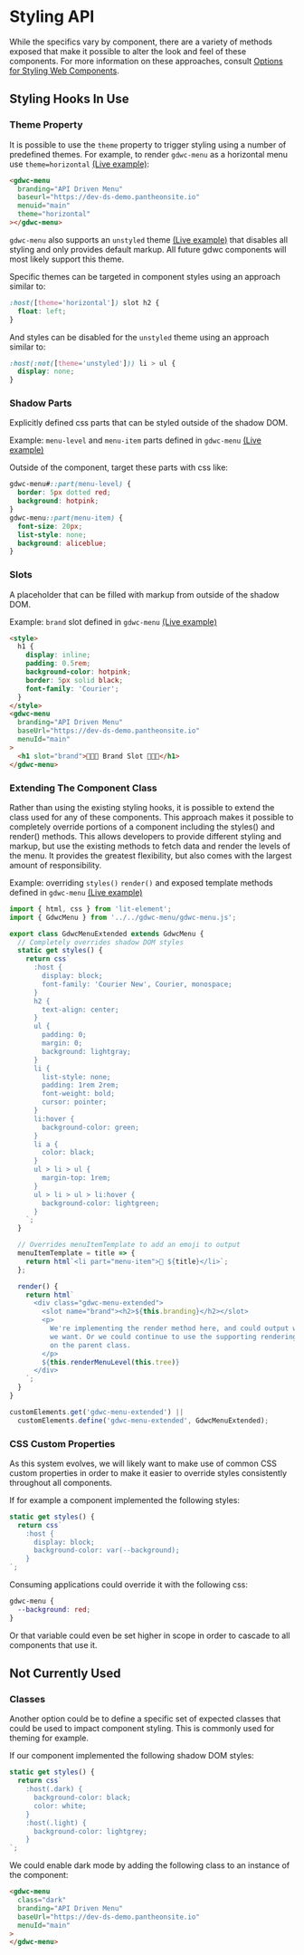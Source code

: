 
<Meta title="Overview/Styling API" />

# Styling API

While the specifics vary by component, there are a variety of methods exposed
that make it possible to alter the look and feel of these components. For more
information on these approaches, consult
[Options for Styling Web Components](https://nolanlawson.com/2021/01/03/options-for-styling-web-components/).

## Styling Hooks In Use

### Theme Property

It is possible to use the `theme` property to trigger styling using a number of
predefined themes. For example, to render `gdwc-menu` as a horizontal menu use
`theme=horizontal`
[(Live example)](/?path=/story/components-menu--theme-horizontal):

```html
<gdwc-menu
  branding="API Driven Menu"
  baseurl="https://dev-ds-demo.pantheonsite.io"
  menuid="main"
  theme="horizontal"
></gdwc-menu>
```

`gdwc-menu` also supports an `unstyled` theme
[(Live example)](/?path=/story/components-menu--theme-unstyled) that disables
all styling and only provides default markup. All future gdwc components will
most likely support this theme.

Specific themes can be targeted in component styles using an approach similar
to:

```css
:host([theme='horizontal']) slot h2 {
  float: left;
}
```

And styles can be disabled for the `unstyled` theme using an approach similar
to:

```css
:host(:not([theme='unstyled'])) li > ul {
  display: none;
}
```

### Shadow Parts

Explicitly defined css parts that can be styled outside of the shadow DOM.

Example: `menu-level` and `menu-item` parts defined in `gdwc-menu`
[(Live example)](/?path=/story/components-menu--styled-by-shadow-parts)

Outside of the component, target these parts with css like:

```css
gdwc-menu#::part(menu-level) {
  border: 5px dotted red;
  background: hotpink;
}
gdwc-menu::part(menu-item) {
  font-size: 20px;
  list-style: none;
  background: aliceblue;
}
```

### Slots

A placeholder that can be filled with markup from outside of the shadow DOM.

Example: `brand` slot defined in `gdwc-menu`
[(Live example)](/?path=/story/components-menu--brand-slot-override)

```html
<style>
  h1 {
    display: inline;
    padding: 0.5rem;
    background-color: hotpink;
    border: 5px solid black;
    font-family: 'Courier';
  }
</style>
<gdwc-menu
  branding="API Driven Menu"
  baseUrl="https://dev-ds-demo.pantheonsite.io"
  menuId="main"
>
  <h1 slot="brand">👾👾👾 Brand Slot 👾👾👾</h1>
</gdwc-menu>
```

### Extending The Component Class

Rather than using the existing styling hooks, it is possible to extend the class
used for any of these components. This approach makes it possible to completely
override portions of a component including the styles() and render() methods.
This allows developers to provide different styling and markup, but use the
existing methods to fetch data and render the levels of the menu. It provides
the greatest flexibility, but also comes with the largest amount of
responsibility.

Example: overriding `styles()` `render()` and exposed template methods defined
in `gdwc-menu`
[(Live example)](/?path=/story/components-menu--class-extend-override)

```js
import { html, css } from 'lit-element';
import { GdwcMenu } from '../../gdwc-menu/gdwc-menu.js';

export class GdwcMenuExtended extends GdwcMenu {
  // Completely overrides shadow DOM styles
  static get styles() {
    return css`
      :host {
        display: block;
        font-family: 'Courier New', Courier, monospace;
      }
      h2 {
        text-align: center;
      }
      ul {
        padding: 0;
        margin: 0;
        background: lightgray;
      }
      li {
        list-style: none;
        padding: 1rem 2rem;
        font-weight: bold;
        cursor: pointer;
      }
      li:hover {
        background-color: green;
      }
      li a {
        color: black;
      }
      ul > li > ul {
        margin-top: 1rem;
      }
      ul > li > ul > li:hover {
        background-color: lightgreen;
      }
    `;
  }

  // Overrides menuItemTemplate to add an emoji to output
  menuItemTemplate = title => {
    return html`<li part="menu-item">🍩 ${title}</li>`;
  };

  render() {
    return html`
      <div class="gdwc-menu-extended">
        <slot name="brand"><h2>${this.branding}</h2></slot>
        <p>
          We're implementing the render method here, and could output whatever
          we want. Or we could continue to use the supporting rendering methods
          on the parent class.
        </p>
        ${this.renderMenuLevel(this.tree)}
      </div>
    `;
  }
}

customElements.get('gdwc-menu-extended') ||
  customElements.define('gdwc-menu-extended', GdwcMenuExtended);
```

### CSS Custom Properties

As this system evolves, we will likely want to make use of common CSS custom
properties in order to make it easier to override styles consistently throughout
all components.

If for example a component implemented the following styles:

```js
static get styles() {
  return css`
    :host {
      display: block;
      background-color: var(--background);
    }
`;
```

Consuming applications could override it with the following css:

```css
gdwc-menu {
  --background: red;
}
```

Or that variable could even be set higher in scope in order to cascade to all
components that use it.

## Not Currently Used

### Classes

Another option could be to define a specific set of expected classes that could
be used to impact component styling. This is commonly used for theming for
example.

If our component implemented the following shadow DOM styles:

```js
static get styles() {
  return css`
    :host(.dark) {
      background-color: black;
      color: white;
    }
    :host(.light) {
      background-color: lightgrey;
    }
`;
```

We could enable dark mode by adding the following class to an instance of the
component:

```html
<gdwc-menu
  class="dark"
  branding="API Driven Menu"
  baseUrl="https://dev-ds-demo.pantheonsite.io"
  menuId="main"
>
</gdwc-menu>
```
